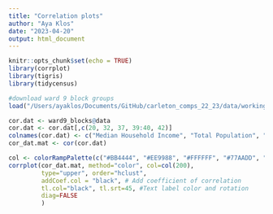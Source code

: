 ```yaml
---
title: "Correlation plots"
author: "Aya Klos"
date: "2023-04-20"
output: html_document
---
```


```r
knitr::opts_chunk$set(echo = TRUE)
library(corrplot)
library(tigris)
library(tidycensus)
```

```r
#download ward 9 block groups
load("/Users/ayaklos/Documents/GitHub/carleton_comps_22_23/data/working/ward_9_blockgroups/Ward9_Blocks.Rdata")
```

```r
cor.dat <- ward9_blocks@data
cor.dat <- cor.dat[,c(20, 32, 37, 39:40, 42)]
colnames(cor.dat) <- c("Median Household Income", "Total Population", "Percent Unemployed", "Percent Foodstamps", "Percent Female", "Herfindahl–Hirschman Index")
cor_dat.mat <- cor(cor.dat)

col <- colorRampPalette(c("#BB4444", "#EE9988", "#FFFFFF", "#77AADD", "#4477AA"))
corrplot(cor_dat.mat, method="color", col=col(200),  
         type="upper", order="hclust", 
         addCoef.col = "black", # Add coefficient of correlation
         tl.col="black", tl.srt=45, #Text label color and rotation
         diag=FALSE 
         )
```






